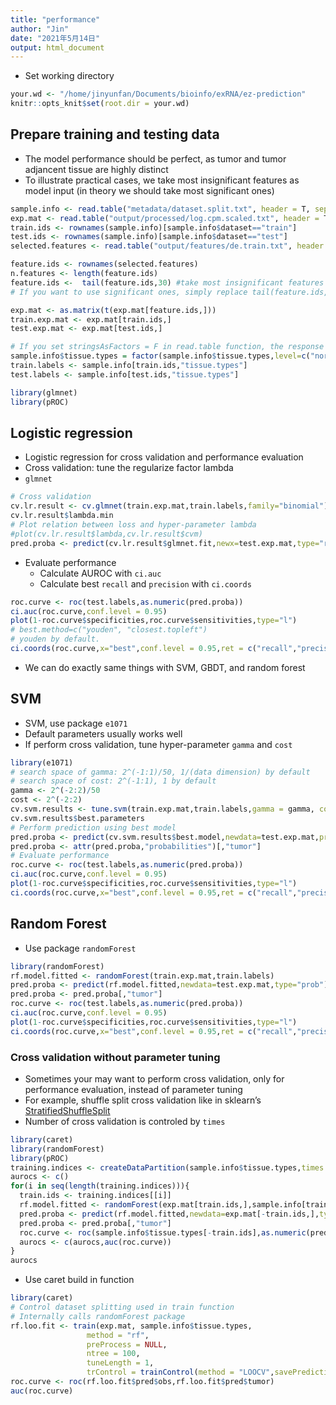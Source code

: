 ```yaml
---
title: "performance"
author: "Jin"
date: "2021年5月14日"
output: html_document
---
```


- Set working directory
```r
your.wd <- "/home/jinyunfan/Documents/bioinfo/exRNA/ez-prediction"
knitr::opts_knit$set(root.dir = your.wd)
```

## Prepare training and testing data


- The model performance should be perfect, as tumor and tumor adjancent tissue are highly distinct
- To illustrate practical cases, we take most insignificant features as model input (in theory we should take most significant ones)


```R
sample.info <- read.table("metadata/dataset.split.txt", header = T, sep ="\t",row.names=1,stringsAsFactors = F,check.names = F)
exp.mat <- read.table("output/processed/log.cpm.scaled.txt", header = T, sep ="\t",row.names=1,stringsAsFactors = F,check.names = F)
train.ids <- rownames(sample.info)[sample.info$dataset=="train"]
test.ids <- rownames(sample.info)[sample.info$dataset=="test"]
selected.features <- read.table("output/features/de.train.txt", header = T, sep ="\t",row.names=1,stringsAsFactors = F,check.names = F)

feature.ids <- rownames(selected.features)
n.features <- length(feature.ids)
feature.ids <-  tail(feature.ids,30) #take most insignificant features 
# If you want to use significant ones, simply replace tail(feature.ids,30) with head(feature.ids,30) 
```


```R
exp.mat <- as.matrix(t(exp.mat[feature.ids,]))
train.exp.mat <- exp.mat[train.ids,]
test.exp.mat <- exp.mat[test.ids,]

# If you set stringsAsFactors = F in read.table function, the response variable in `sample.info` is not of factor type
sample.info$tissue.types = factor(sample.info$tissue.types,level=c("normal","tumor"))
train.labels <- sample.info[train.ids,"tissue.types"]
test.labels <- sample.info[test.ids,"tissue.types"]
```


```R
library(glmnet)
library(pROC)
```

## Logistic regression
- Logistic regression for cross validation and performance evaluation
- Cross validation: tune the regularize factor lambda 
- `glmnet`
```R
# Cross validation
cv.lr.result <- cv.glmnet(train.exp.mat,train.labels,family="binomial")
cv.lr.result$lambda.min
# Plot relation between loss and hyper-parameter lambda 
#plot(cv.lr.result$lambda,cv.lr.result$cvm)
pred.proba <- predict(cv.lr.result$glmnet.fit,newx=test.exp.mat,type="response", s =cv.lr.result$lambda.min)
```
- Evaluate performance
  - Calculate AUROC with `ci.auc`
  - Calculate best `recall` and `precision` with `ci.coords`
  
```R
roc.curve <- roc(test.labels,as.numeric(pred.proba))
ci.auc(roc.curve,conf.level = 0.95)
plot(1-roc.curve$specificities,roc.curve$sensitivities,type="l")
# best.method=c("youden", "closest.topleft")
# youden by default. 
ci.coords(roc.curve,x="best",conf.level = 0.95,ret = c("recall","precision"),best.method="youden",best.policy="random")
```


- We can do exactly same things with SVM, GBDT, and random forest

## SVM
- SVM, use package `e1071`
- Default parameters usually works well
- If perform cross validation, tune hyper-parameter `gamma` and `cost`
```R
library(e1071)
# search space of gamma: 2^(-1:1)/50, 1/(data dimension) by default 
# search space of cost: 2^(-1:1), 1 by default
gamma <- 2^(-2:2)/50
cost <- 2^(-2:2)
cv.svm.results <- tune.svm(train.exp.mat,train.labels,gamma = gamma, cost = cost ,probability = TRUE)
cv.svm.results$best.parameters
# Perform prediction using best model
pred.proba <- predict(cv.svm.results$best.model,newdata=test.exp.mat,probability = TRUE)
pred.proba <- attr(pred.proba,"probabilities")[,"tumor"]
# Evaluate performance
roc.curve <- roc(test.labels,as.numeric(pred.proba))
ci.auc(roc.curve,conf.level = 0.95)
plot(1-roc.curve$specificities,roc.curve$sensitivities,type="l")
ci.coords(roc.curve,x="best",conf.level = 0.95,ret = c("recall","precision"),best.policy="random")
```

## Random Forest
- Use package `randomForest`
```R
library(randomForest)
rf.model.fitted <- randomForest(train.exp.mat,train.labels)
pred.proba <- predict(rf.model.fitted,newdata=test.exp.mat,type="prob")
pred.proba <- pred.proba[,"tumor"]
roc.curve <- roc(test.labels,as.numeric(pred.proba))
ci.auc(roc.curve,conf.level = 0.95)
plot(1-roc.curve$specificities,roc.curve$sensitivities,type="l")
ci.coords(roc.curve,x="best",conf.level = 0.95,ret = c("recall","precision"),best.policy="random")
```

### Cross validation without parameter tuning
- Sometimes your may want to perform cross validation, only for performance evaluation, instead of parameter tuning
- For example, shuffle split cross validation like in sklearn's [StratifiedShuffleSplit](https://scikit-learn.org/stable/modules/generated/sklearn.model_selection.StratifiedShuffleSplit.html)
- Number of cross validation is controled by `times`

```R
library(caret)
library(randomForest)
library(pROC)
training.indices <- createDataPartition(sample.info$tissue.types,times = 10,p = 0.8)
aurocs <- c()
for(i in seq(length(training.indices))){
  train.ids <- training.indices[[i]]
  rf.model.fitted <- randomForest(exp.mat[train.ids,],sample.info[train.ids,"tissue.types"])
  pred.proba <- predict(rf.model.fitted,newdata=exp.mat[-train.ids,],type="prob")
  pred.proba <- pred.proba[,"tumor"]
  roc.curve <- roc(sample.info$tissue.types[-train.ids],as.numeric(pred.proba))
  aurocs <- c(aurocs,auc(roc.curve))
}
aurocs
```

- Use caret build in function

```R
library(caret)
# Control dataset splitting used in train function
# Internally calls randomForest package
rf.loo.fit <- train(exp.mat, sample.info$tissue.types,
                 method = "rf",
                 preProcess = NULL,
                 ntree = 100,
                 tuneLength = 1,
                 trControl = trainControl(method = "LOOCV",savePredictions = T,classProbs = T))
roc.curve <- roc(rf.loo.fit$pred$obs,rf.loo.fit$pred$tumor)
auc(roc.curve)
```


